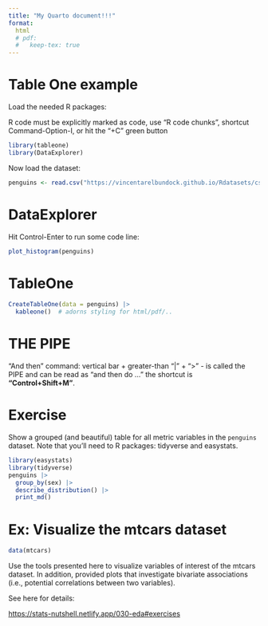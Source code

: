 ```yaml
---
title: "My Quarto document!!!"
format:
  html
  # pdf: 
  #   keep-tex: true
---
```



# Table One example


Load the needed R packages:


R code must be explicitly marked as code, use "R code chunks",
shortcut Command-Option-I, or hit the "+C" green button


```r
library(tableone)
library(DataExplorer)
```


Now load the dataset:

```r
penguins <- read.csv("https://vincentarelbundock.github.io/Rdatasets/csv/palmerpenguins/penguins.csv")  # hit command-enter
```



# DataExplorer


Hit Control-Enter to run some code line:

```r
plot_histogram(penguins)
```




# TableOne

```r
CreateTableOne(data = penguins) |>
  kableone()  # adorns styling for html/pdf/..
```


# THE PIPE

"And then" command: vertical bar + greater-than "|" + ">" -
is called the PIPE
and can be read as "and then do ..."
the shortcut is **"Control+Shift+M"**.



# Exercise

Show a grouped (and beautiful) table for all metric variables in the `penguins` dataset.
Note that you'll need to R packages: tidyverse and easystats.



```r
library(easystats)
library(tidyverse)
penguins |> 
  group_by(sex) |> 
  describe_distribution() |> 
  print_md()
```






# Ex: Visualize the mtcars dataset

```r
data(mtcars)
```


Use the tools presented here to visualize variables of interest of the mtcars dataset. In addition, provided plots that investigate bivariate associations (i.e., potential correlations between two variables).

See here for details:

<https://stats-nutshell.netlify.app/030-eda#exercises>

